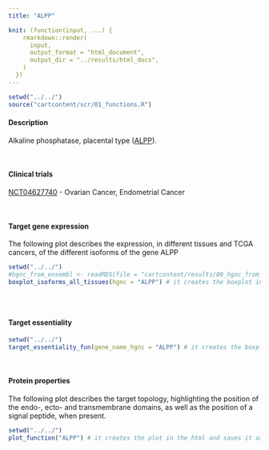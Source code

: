 ```yaml
---
title: "ALPP"

knit: (function(input, ...) {
    rmarkdown::render(
      input,
      output_format = "html_document",
      output_dir = "../results/html_docs",
    )
  })
---
```

<style>
  .scrollingplot{
      overflow-x:scroll;
  }

  .scrollingplot img{
     max-width: 40cm; 
  }

</style>

```r
setwd("../../")
source("cartcontent/scr/01_functions.R")

```

<h4>Description</h4>
Alkaline phosphatase, placental type ([ALPP](https://www.uniprot.org/uniprot/P05187)). 

<br> 

<h4>Clinical trials</h4>
[NCT04627740](https://clinicaltrials.gov/ct2/show/NCT04627740) - Ovarian Cancer, Endometrial Cancer

<br>

<h4>Target gene expression</h4>
The following plot describes the expression, in different tissues and TCGA cancers, of the different isoforms of the gene ALPP
<div class="scrollingplot">
```r
setwd("../../")
#hgnc_from_ensembl <- readRDS(file = "cartcontent/results/00_hgnc_from_ensembl_biomart.rds")
boxplot_isoforms_all_tissues(hgnc = "ALPP") # it creates the boxplot in the html and saves it as .pdf in the plot/isoform_expression folder
```
</div>
<br>

<h4>Target essentiality</h4>
```r
setwd("../../")
target_essentiality_fun(gene_name_hgnc = "ALPP") # it creates the boxplot in the html and saves it as .pdf in the plot/target_essentiality folder
```

<br>

<h4>Protein properties</h4>
The following plot describes the target topology, highlighting the position of the endo-, ecto- and transmembrane domains, as well as the position of a signal peptide, when present. 
```r
setwd("../../")
plot_function("ALPP") # it creates the plot in the html and saves it as .pdf in the plot/protein_properties folder
```

